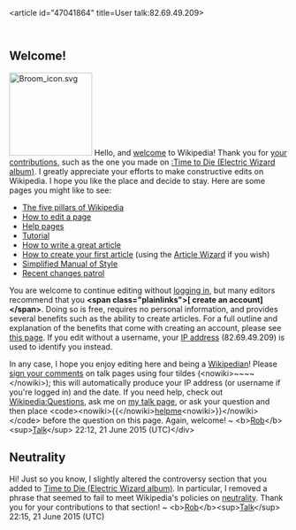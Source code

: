 <article id="47041864" title=User talk:82.69.49.209>
	<talkpage id="47041864" title="User talk:82.69.49.209">

==Welcome!==
[[Image:Broom icon.svg|150px|right]]
Hello, and [[Wikipedia:Introduction|welcome]] to Wikipedia! Thank you for [[Special:Contributions/82.69.49.209|your contributions]], such as the one you made on [[:Time to Die (Electric Wizard album)]].  I greatly appreciate your efforts to make constructive edits on Wikipedia.  I hope you like the place and decide to stay.  Here are some pages you might like to see:
* [[Wikipedia:Five pillars|The five pillars of Wikipedia]]
* [[Wikipedia:How to edit a page|How to edit a page]]
* [[Help:Contents|Help pages]]
* [[Wikipedia:Tutorial|Tutorial]]
* [[Wikipedia:How to write a great article|How to write a great article]]
* [[Wikipedia:Your first article|How to create your first article]] (using the [[Wikipedia:Article wizard|Article Wizard]] if you wish)
* [[Wikipedia:Simplified Manual of Style|Simplified Manual of Style]]
* [[Wikipedia:Recent changes patrol|Recent changes patrol]]

You are welcome to continue editing without [[Special:Userlogin|logging in]], but many editors recommend that you '''&lt;span class=&quot;plainlinks&quot;&gt;[{{fullurl:Special:Userlogin|type=signup&amp;campaign=anonwelcometemplate}} create an account]&lt;/span&gt;'''. Doing so is free, requires no personal information, and provides several benefits such as the ability to create articles. For a full outline and explanation of the benefits that come with creating an account, please see [[Wikipedia:Why create an account?|this page]]. If you edit without a username, your [[IP address]] (82.69.49.209) is used to identify you instead.

In any case, I hope you enjoy editing here and being a [[Wikipedia:Wikipedians|Wikipedian]]! Please [[Wikipedia:Signatures|sign your comments]] on talk pages using four tildes (&lt;nowiki&gt;~~~~&lt;/nowiki&gt;); this will automatically produce your IP address (or username if you're logged in) and the date. If you need help, check out [[Wikipedia:Questions]], ask me on [[User talk:BU Rob13|my talk page]], or ask your question and then place &lt;code&gt;&lt;nowiki&gt;{{&lt;/nowiki&gt;[[:Category:Wikipedians looking for help|helpme]]&lt;nowiki&gt;}}&lt;/nowiki&gt;&lt;/code&gt; before the question on this page. Again, welcome! ~ &lt;b&gt;[[User:BU Rob13|Rob]]&lt;/b&gt;&lt;sup&gt;[[User talk:BU Rob13|Talk]]&lt;/sup&gt; 22:12, 21 June 2015 (UTC)&lt;/div&gt;

== Neutrality ==

Hi! Just so you know, I slightly altered the controversy section that you added to [[Time to Die (Electric Wizard album)]]. In particular, I removed a phrase that seemed to fail to meet Wikipedia's policies on [[WP:NPOV|neutrality]]. Thank you for your contributions to that section! ~ &lt;b&gt;[[User:BU Rob13|Rob]]&lt;/b&gt;&lt;sup&gt;[[User talk:BU Rob13|Talk]]&lt;/sup&gt; 22:15, 21 June 2015 (UTC)
	</talkpage>
</article>